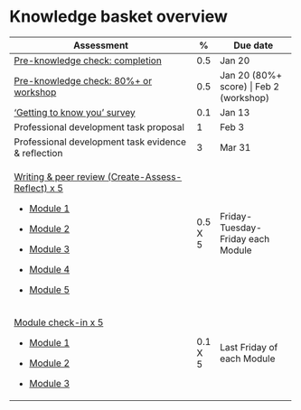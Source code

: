 # Knowledge basket overview

+--------------------------------------------------------------------------------------------------+---------+-----------------------------------------+
| Assessment                                                                                       | \%      | Due date                                |
+==================================================================================================+=========+=========================================+
| [Pre-knowledge check: completion](https://q.utoronto.ca/courses/253305/quizzes/235900)           | 0.5     | Jan 20                                  |
+--------------------------------------------------------------------------------------------------+---------+-----------------------------------------+
| [Pre-knowledge check: 80%+ or workshop](https://q.utoronto.ca/courses/253305/assignments/781204) | 0.5     | Jan 20 (80%+ score) \| Feb 2 (workshop) |
+--------------------------------------------------------------------------------------------------+---------+-----------------------------------------+
| ['Getting to know you' survey](https://q.utoronto.ca/courses/253305/quizzes/235067)              | 0.1     | Jan 13                                  |
+--------------------------------------------------------------------------------------------------+---------+-----------------------------------------+
| Professional development task proposal                                                           | 1       | Feb 3                                   |
+--------------------------------------------------------------------------------------------------+---------+-----------------------------------------+
| Professional development task evidence & reflection                                              | 3       | Mar 31                                  |
+--------------------------------------------------------------------------------------------------+---------+-----------------------------------------+
| [Writing & peer review (Create-Assess-Reflect) x 5](#knowledge-basket-writing-and-peer-feedback) | 0.5 X 5 | Friday-Tuesday-Friday each Module       |
|                                                                                                  |         |                                         |
| -   [Module 1](https://q.utoronto.ca/courses/253305/assignments/781343)                          |         |                                         |
|                                                                                                  |         |                                         |
| -   [Module 2](https://q.utoronto.ca/courses/253305/assignments/782393)                          |         |                                         |
|                                                                                                  |         |                                         |
| -   [Module 3](https://q.utoronto.ca/courses/253305/assignments/782398)                          |         |                                         |
|                                                                                                  |         |                                         |
| -   [Module 4](https://q.utoronto.ca/courses/253305/assignments/782399)                          |         |                                         |
|                                                                                                  |         |                                         |
| -   [Module 5](https://q.utoronto.ca/courses/253305/assignments/782400)                          |         |                                         |
+--------------------------------------------------------------------------------------------------+---------+-----------------------------------------+
| [Module check-in x 5](#module-check-ins)                                                         | 0.1 X 5 | Last Friday of each Module              |
|                                                                                                  |         |                                         |
| -   [Module 1](https://q.utoronto.ca/courses/253305/quizzes/236273)                              |         |                                         |
|                                                                                                  |         |                                         |
| -   [Module 2](https://q.utoronto.ca/courses/253305/quizzes/236279)                              |         |                                         |
|                                                                                                  |         |                                         |
| -   [Module 3](https://q.utoronto.ca/courses/253305/quizzes/236280)                              |         |                                         |
+--------------------------------------------------------------------------------------------------+---------+-----------------------------------------+
